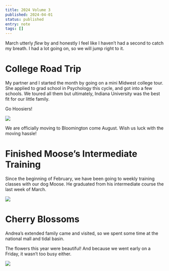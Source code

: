 ```yaml
---
title: 2024 Volume 3
published: 2024-04-01
status: published
entry: note
tags: []
---
```

March utterly *flew* by and honestly I feel like I haven’t had a second to catch my breath. I had a lot going on, so we will jump right to it.

# College Road Trip

My partner and I started the month by going on a mini Midwest college tour. She applied to grad school in Psychology this cycle, and got into a few schools. We toured all them but ultimately, Indiana University was the best fit for our little family.

Go Hoosiers!

![](/images/posts/march-2024-rewind/andrea_iu_sweater.jpeg)

We are officially moving to Bloomington come August. Wish us luck with the moving hassle!

# Finished Moose’s Intermediate Training

Since the beginning of February, we have been going to weekly training classes with our dog Moose. He graduated from his intermediate course the last week of March.

![](/images/posts/march-2024-rewind/moose_training.jpeg)

# Cherry Blossoms

Andrea’s extended family came and visited, so we spent some time at the national mall and tidal basin.

The flowers this year were beautiful! And because we went early on a Friday, it wasn’t too busy either.

![](/images/posts/march-2024-rewind/moose_monuments.jpeg)
